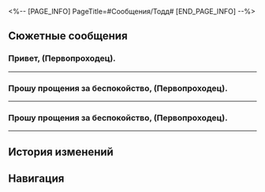 <%-- [PAGE_INFO]
PageTitle=#Сообщения/Тодд#
[END_PAGE_INFO] --%>
{{Сообщение Инфобокс
|id          = 84
|Изображение = НИП Тодд Иконка.png
|Тип         = НИП
|Отправитель = Тодд
|ПодписьСоо  = Душа преисполнена решимости, но плоть слаба...
|Фракция     = Лофу Сяньчжоу
}}

==Сюжетные сообщения==
===Привет, (Первопроходец).===
{{Сообщения
|условие_получения = 
|текст =
:'''Тодд:''' Привет, (Первопроходец).
:'''Тодд:''' Мои исследования и изучение на Сяньчжоу завершены.
:'''Тодд:''' Точнее, у меня появилась новая тема.
:'''Тодд:''' Спасибо за то, что {{MC|ж=прошла|м=прошёл}} со мной этот путь. На Сяньчжоу я обзавёлся верным и надёжным другом.
:'''Тодд:''' Что бы ни случилось, я ничего от тебя не утаю и никогда не обману.
:'''Тодд:''' Хочу поделиться с тобой радостью. Увидимся где обычно.
<!--;{Принятая миссия: Исследование Тодда Риордана: Продолжение}-->
}}
----

===Прошу прощения за беспокойство, (Первопроходец).===
{{Сообщения
|условие_получения = 
|текст =
:'''Тодд:''' Прошу прощения за беспокойство, (Первопроходец).
:'''Тодд:''' Есть ли у тебя время встретиться?
:{Выбор} Комиссия десяти владык ещё тебя не поймала?
::'''(Первопроходец):''' Кажется, Комиссия десяти владык не такая уж и всезнающая.
::'''(Первопроходец):''' Ну, ты хотя бы ещё можешь со мной болтать.
::'''Тодд:''' Ха-ха, кажется, ты уже {{MC|ж=рассказала|м=рассказал}} жителям Сяньчжоу, что я сделал.
::'''Тодд:''' Ты твёрдо придерживаешься своих убеждений, и я за это не в обиде.
:{Выбор} Кажется, я уже {{MC|ж=сказала|м=сказал}} нет.
::'''(Первопроходец):''' Думаю, нам больше не о чем разговаривать.
::'''(Первопроходец):''' Я уже недвусмысленно {{MC|ж=отказалась|м=отказался}}.
::'''Тодд:''' (Первопроходец), я хочу про другое поговорить.
:'''Тодд:''' Приходи на побережье Чешуйчатого ущелья. Я не собираюсь говорить ни о бессмертии, ни о славе и богатстве.
:'''Тодд:''' Можешь ли ты исполнить последний каприз старого друга? Считай это последней помощью неизлечимому больному.
}}
----

===Прошу прощения за беспокойство, (Первопроходец).===
{{Сообщения
|условие_получения = 
|текст =
:'''Тодд:''' Прошу прощения за беспокойство, (Первопроходец).
:'''Тодд:''' Есть ли у тебя время встретиться?
:{Выбор} Ты почему ещё на Сяньчжоу?
::'''(Первопроходец):''' А ты наглец.
::'''(Первопроходец):''' Я-то {{MC|ж=думала|м=думал}} ты сбежишь сразу после разговора.
::'''(Первопроходец):''' Даже если я ничего не скажу, люди скоро поймут, что ты сделал.
::'''Тодд:''' ...
::'''Тодд:''' Боюсь, я пока не могу уехать.
:{Выбор} Я не собираюсь в Гильдию.
::'''(Первопроходец):''' Кажется, я ясно {{MC|ж=выразилась|м=выразился}}.
::'''(Первопроходец):''' С моим телом всё не так просто... Меня не интересуют ни бессмертие, ни слава с богатством.
::'''Тодд:''' (Первопроходец), я хочу про другое поговорить.
:'''Тодд:''' Приходи туда, где обычно встречаемся. Я не собираюсь говорить ни о бессмертии, ни о славе и богатстве.
:'''Тодд:''' Можешь ли ты исполнить последний каприз старого друга? Считай это последней помощью неизлечимому больному.
}}
----

==История изменений==
{{История изменений|2.7}}

==Навигация==
{{Сообщения Навбокс}}
